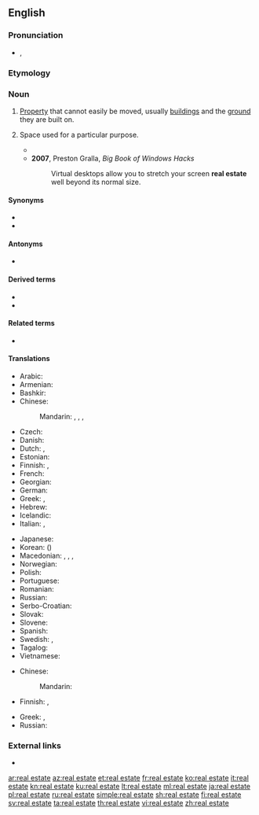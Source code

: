 {{also|real-estate}}
==English==
{{wikipedia}}

===Pronunciation===
* {{enPR|/rēl' əstāt"/}}, {{IPA|/ˈriːl əˌsteɪt/|lang=en}}

===Etymology===
{{rfe|lang=en}}

===Noun===
{{en-noun|-|head=[[real]] [[estate]]}}

# [[property|Property]] that cannot easily be moved, usually [[building]]s and the [[ground]] they are built on.
# {{lb|en|informal}} Space used for a particular purpose.
#* {{quote-book|title=Ontario|page=6|url=https://books.google.com/books?isbn=0920620329|author=J. A. Kraulis|year=1982|passage=The "Golden Horseshoe" , the commercial and industrial end of Lake Ontario, is the most crowded '''real estate''' in Canada.}}
#* '''2007''', Preston Gralla, ''Big Book of Windows Hacks''
#*: Virtual desktops allow you to stretch your screen '''real estate''' well beyond its normal size.

====Synonyms====
* {{l|en|realty}}
* {{l|en|real property}}

====Antonyms====
* {{l|en|personalty}}

====Derived terms====
* {{l|en|real estate development}}
* {{l|en|real-estate}}

====Related terms====
* {{l|en|realtor}}

====Translations====
{{trans-top|property that cannot easily be moved}}
* Arabic: {{t|ar|عَقَار|m}}
* Armenian: {{t|hy|անշարժ գույք}}
* Bashkir: {{t|ba|күсемһеҙ мөлкәт|sc=Cyrl}}
* Chinese:
*: Mandarin: {{t+|cmn|不動產|tr=|sc=Hani}}, {{t+|cmn|不动产|tr=bùdòngchǎn|sc=Hani}}, {{t|cmn|房地產|sc=Hani}}, {{t+|cmn|房地产|tr=fángdìchǎn|sc=Hani}}
* Czech: {{t+|cs|nemovitost|f}}
* Danish: {{t|da|fast ejendom|c}}
* Dutch: {{t+|nl|vastgoed|n}}, {{t|nl|immobiliën|m-p}}
* Estonian: {{t|et|kinnisvara}}
* Finnish: {{t+|fi|kiinteistö}}, {{t+|fi|maaomaisuus}}
* French: {{t+|fr|immobilier|m}}
* Georgian: {{t|ka|უძრავი ქონება}}
* German: {{t+|de|Immobilie|f}}
* Greek: {{t+|el|ακίνητο|n}}, {{t+|el|ακίνητη περιουσία|f}}
* Hebrew: {{t|he|נכסי דלא ניידי|m-p|tr=Nikhsei delo naydey|sc=Hebr}}
* Icelandic: {{t+|is|fasteign|f}}
* Italian: {{t+|it|proprietà|f}}, {{t+|it|immobile|m}}
{{trans-mid}}
* Japanese: {{t+|ja|不動産|tr=ふどうさん, fudōsan}}
* Korean: {{t+|ko|부동산|tr=budongsan}} ({{t+|ko|不動產}})
* Macedonian: {{qualifier|for a particular property}} {{t|mk|недвижнина|f|tr=nedvížnina}}, {{t|mk|недвижност|f|tr=nédvížnost}}, {{qualifier|real estate in general}} {{t|mk|недвижнини|p|tr=nedvížnini}}, {{t|mk|недвижности|p|tr=nedvížnosti}}
* Norwegian: {{t|no|fast eiendom}}
* Polish: {{t+|pl|nieruchomość|f}}
* Portuguese: {{t+|pt|imóvel|m}}
* Romanian: {{t+|ro|imobil|n}}
* Russian: {{t+|ru|недви́жимость|f}}
* Serbo-Croatian: {{t+|sh|nekretnine|f-p}}
* Slovak: {{t|sk|nehnuteľnosť|f}}
* Slovene: {{t|sl|nepremičnine|f-p}}
* Spanish: {{t|es|bien inmueble|m}} {{t+|es|bien raíz|m}}
* Swedish: {{t+|sv|fast egendom|c}}, {{t+|sv|fastighet|c}}
* Tagalog: {{t|tl|pingkas}}
* Vietnamese: {{t+|vi|bất động sản}}
{{trans-bottom}}

{{trans-top|space used for a particular purpose}}
* Chinese:
*: Mandarin: {{t-needed|cmn}}
* Finnish: {{t+|fi|tila}}, {{t+|fi|alue}}
{{trans-mid}}
* Greek: {{t|el|διαθέσιμος χώρος|m}}, {{t+|el|χώρος|m}}
* Russian: {{t-needed|ru}}
{{trans-bottom}}

===External links===
* {{R:OneLook}}

[[ar:real estate]]
[[az:real estate]]
[[et:real estate]]
[[fr:real estate]]
[[ko:real estate]]
[[it:real estate]]
[[kn:real estate]]
[[ku:real estate]]
[[lt:real estate]]
[[ml:real estate]]
[[ja:real estate]]
[[pl:real estate]]
[[ru:real estate]]
[[simple:real estate]]
[[sh:real estate]]
[[fi:real estate]]
[[sv:real estate]]
[[ta:real estate]]
[[th:real estate]]
[[vi:real estate]]
[[zh:real estate]]